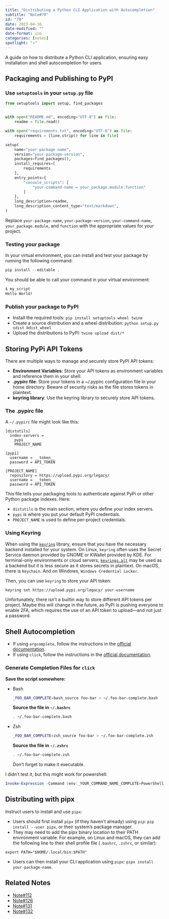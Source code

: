 ```yaml
---
title: "Distributing a Python CLI Application with Autocompletion"
subtitle: "Note#70"
id: "70"
date: 2023-04-16
date-modified: ""
date-format: iso
categories: [notes]
spotlight: "⭐"
---
```

A guide on how to distribute a Python CLI application, ensuring easy installation and shell autocompletion for users.

## Packaging and Publishing to PyPI

### Use `setuptools` in your `setup.py` file

```python
from setuptools import setup, find_packages


with open("README.md", encoding="UTF-8") as file:
    readme = file.read()

with open("requirements.txt", encoding="UTF-8") as file:
    requirements = [line.strip() for line in file]

setup(
    name="your-package-name",
    version="your-package-version",
    packages=find_packages(),
    install_requires=[
        requirements
    ],
    entry_points={
        "console_scripts": [
            "your-command-name = your_package.module:function"
        ]
    },
    long_description=readme,
    long_description_content_type="text/markdown",
)
```

Replace `your-package-name`, `your-package-version`, `your-command-name`, `your_package.module`, and `function` with the appropriate values for your project.

### Testing your package

In your virtual environment, you can install and test your package by running the following command:

```python
pip install --editable .
```

You should be able to call your command in your virtual environment:

```bash
$ my_script
Hello World!
```

### Publish your package to PyPI

* Install the required tools: `pip install setuptools wheel twine`
* Create a source distribution and a wheel distribution: `python setup.py sdist bdist_wheel`
* Upload the distributions to PyPI: `twine upload dist/*`

## Storing PyPi API Tokens

There are multiple ways to manage and securely store PyPI API tokens:

* **Environment Variables**: Store your API tokens as environment variables and reference them in your shell.
* **.pypirc file**: Store your tokens in a ~/.pypirc configuration file in your home directory. Beware of security risks as the file stores tokens in plaintext.
* **keyring library**: Use the keyring library to securely store API tokens.

### The .pypirc file

A `~/.pypirc` file might look like this:

```
[distutils]
  index-servers =
    pypi
    PROJECT_NAME

[pypi]
  username = __token__
  password = API_TOKEN

[PROJECT_NAME]
  repository = https://upload.pypi.org/legacy/
  username = __token__
  password = API_TOKEN
```

This file tells your packaging tools to authenticate against PyPi or other Python package indexes. Here:

* `distutils` is the main section, where you define your index servers.
* `pypi` is where you put your default PyPI credentials.
* `PROJECT_NAME` is used to define per-project credentials.

### Using Keyring

When using the [`keyring`](https://pypi.org/project/keyring/) library, ensure that you have the necessary backend installed for your system. On Linux, `keyring` often uses the Secret Service daemon provided by GNOME or KWallet provided by KDE. For terminal-only environments or cloud servers, [`keyrings.alt`](https://pypi.org/project/keyrings.alt/) may be used as a backend but it is less secure as it stores secrets in plaintext. On macOS, there is `Keychain`. And on Windows, `Windows Credential Locker`.

Then, you can use `keyring` to store your API token:

```sh
keyring set https://upload.pypi.org/legacy/ your-username
```

Unfortunately, there isn't a builtin way to store different API tokens per project. Maybe this will change in the future, as PyPi is pushing everyone to enable 2FA, which requires the use of an API token to upload—and not just a password.

## Shell Autocompletion

* If using `argcomplete`, follow the instructions in the [official documentation](https://kislyuk.github.io/argcomplete/).
* If using `click`, follow the instructions in the [official documentation](https://click.palletsprojects.com/en/8.0.x/bashcomplete/).

### Generate Completion Files for `click`

**Save the script somewhere:**

* Bash

  ```sh
  _FOO_BAR_COMPLETE=bash_source foo-bar > ~/.foo-bar-complete.bash
  ```
  
  **Source the file in `~/.bashrc`**
  
  ```sh
  . ~/.foo-bar-complete.bash
  ```

* Zsh

  ```sh
  _FOO_BAR_COMPLETE=zsh_source foo-bar > ~/.foo-bar-complete.zsh
  ```
  
  **Source the file in `~/.zshrc`**
  
  ```sh
  . ~/.foo-bar-complete.zsh
  ```

  Don't forget to make it executable.

I didn't test it, but this might work for powershell:

```powershell
Invoke-Expression -Command (env:_YOUR_COMMAND_NAME_COMPLETE=PowerShell your-command-name)
```

## Distributing with pipx

Instruct users to install and use `pipx`:

* Users should first install `pipx` (if they haven't already) using `pip`: `pip install --user pipx`, or their system's package manager.
* They may need to add the pipx binary location to their PATH environment variable. For example, on Linux and macOS, they can add the following line to their shell profile file (`.bashrc`, `.zshrc`, or similar):

 ```
 export PATH="$HOME/.local/bin:$PATH"
 ```

* Users can then install your CLI application using `pipx`: `pipx install your-package-name`.

## Related Notes

* [Note#112](/notes/112/)
* [Note#126](/notes/126/)
* [Note#131](/notes/131/)
* [Note#132](/notes/132/)
